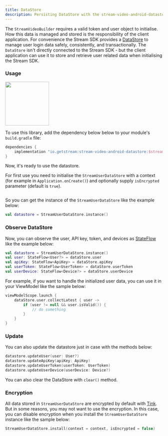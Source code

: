 ```yaml
---
title: DataStore
description: Persisting DataStore with the stream-video-android-datastore library.
---
```


The `StreamVideoBuilder` requires a valid token and user object to initialise. How this data is managed and stored is the responsibility of the client application.
For convenience the Stream SDK provides a [DataStore](https://developer.android.com/jetpack/androidx/releases/datastore) to manage user login data safely, consistently, and transactionally. The `DataStore` isn't directly connected to the Stream SDK - but the client application can use it to store and retrieve user related data when initialising the Stream SDK.

### Usage

<img src="https://img.shields.io/maven-central/v/io.getstream/stream-video-android-datastore.svg?label=Maven%20Central" width="140"/>

To use this library, add the dependency below below to your module's `build.gradle` file:

```groovy
dependencies {
    implementation "io.getstream:stream-video-android-datastore:$stream_version"
}
```

Now, it's ready to use the datastore.

For first use you need to initialise the `StreamUserDataStore` with a context (for example in `Application.onCreate()`) and optionally supply `isEncrypted` parameter (default is `true`).

```kotlin

```

So you can get the instance of the `StreamUserDataStore` like the example below:

```kotlin
val datastore = StreamUserDataStore.instance()
```

### Observe DataStore

Now, you can observe the user, API key, token, and devices as [StateFlow](https://developer.android.com/kotlin/flow/stateflow-and-sharedflow) like the example below:

```kotlin
val datastore = StreamUserDataStore.instance()
val user: StateFlow<User?> = dataStore.user
val apiKey: StateFlow<ApiKey> = dataStore.apiKey
val userToken: StateFlow<UserToken> = dataStore.userToken
val userDevice: StateFlow<Device?> = dataStore.userDevice
```

For example, if you want to handle the initialized user data, you can use it in your ViewModel like the sample below:

```kotlin
viewModelScope.launch {
    dataStore.user.collectLatest { user ->
        if (user != null && user.isValid()) {
            // do something
        }
    }
}
```

### Update

You can also update the datastore just in case with the methods below:

```kotlin
datastore.updateUser(user: User?)
datastore.updateApiKey(apiKey: ApiKey)
datastore.updateUserToken(userToken: UserToken)
datastore.updateUserDevice(userDevice: Device?)
```

You can also clear the DataStore with `clear()` method.

### Encryption

All data stored in `StreamUserDataStore` are encrypted by default with [Tink](https://github.com/google/tink). But in some reasons, you may not want to use the encryption. In this case, you can disable encryption when you install the `StreamUserDataStore` instance like the sample below:

```kotlin
StreamUserDataStore.install(context = context, isEncrypted = false)
```
